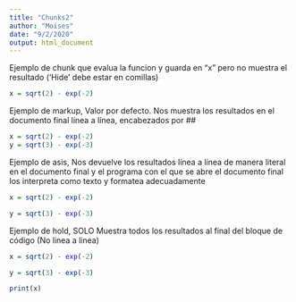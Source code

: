 ```yaml
---
title: "Chunks2"
author: "Moises"
date: "9/2/2020"
output: html_document
---
```


Ejemplo de chunk que evalua la funcion y guarda en "x" pero no muestra el resultado ('Hide' debe estar en comillas)
```r
x = sqrt(2) - exp(-2)
```

Ejemplo de markup, Valor por defecto. Nos muestra los resultados en el documento final línea a línea, encabezados por ##
```r
x = sqrt(2) - exp(-2)
y = sqrt(3) - exp(-3)

```

Ejemplo de asis, Nos devuelve los resultados línea a línea de manera literal en el documento final y el programa con el que se abre el documento final los interpreta como texto y formatea adecuadamente
```r
x = sqrt(2) - exp(-2)

y = sqrt(3) - exp(-3)
```

Ejemplo de hold, SOLO Muestra todos los resultados al final del bloque de código (No linea a linea)
```r
x = sqrt(2) - exp(-2)

y = sqrt(3) - exp(-3)

print(x)
```



